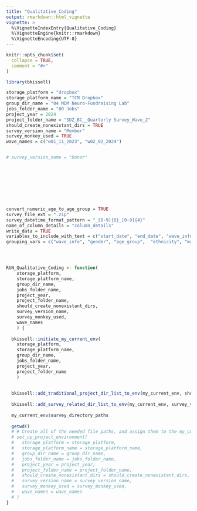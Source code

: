```yaml
---
title: "Qualitative_Coding"
output: rmarkdown::html_vignette
vignette: >
  %\VignetteIndexEntry{Qualitative_Coding}
  %\VignetteEngine{knitr::rmarkdown}
  %\VignetteEncoding{UTF-8}
---
```


```r
knitr::opts_chunk$set(
  collapse = TRUE,
  comment = "#>"
)
```

```r
library(bkissell)
```


```r
storage_platform = "dropbox"
storage_platform_name = "TCM Dropbox"
group_dir_name = "04 MDM Neuro-Fundraising Lab"
jobs_folder_name = "00 Jobs"
project_year = 2024
project_folder_name = "SDZ_BC__Quarterly Survey_Wave_2"
should_create_nonexistant_dirs = TRUE
survey_version_name = "Member"
survey_monkey_used = TRUE
wave_names = c("w01_11_2023", "w02_02_2024")


# survey_version_name = "Donor"









convert_numeric_age_to_age_group = TRUE
survey_file_ext = ".zip"
survey_datetime_format_pattern = "_[0-9]{8}_[0-9]{4}"
name_of_column_details = "column_details"
write_data = TRUE
variables_to_include_with_text = c("start_date", "end_date", "wave_info", "version_name",  "gender", "age", "age_group", "ethnicity", "marital_status", "h_c__no_children",	"h_c__under_12",	"h_c__12_to_17",	"h_c__18_to_65",	"h_c__65_and_up", "annual_household_income",	"zip_code", "audience_type")
grouping_vars = c("wave_info", "gender", "age_group",  "ethnicity", "marital_status", "annual_household_income", "audience_type")




RUN_Qualitative_Coding <- function(
    storage_platform, 
    storage_platform_name,
    group_dir_name,
    jobs_folder_name,
    project_year,
    project_folder_name,
    should_create_nonexistant_dirs,
    survey_version_name,
    survey_monkey_used,
    wave_names
    ) {
  
  bkissell::initiate_my_current_env(
    storage_platform,
    storage_platform_name,
    group_dir_name,
    jobs_folder_name,
    project_year,
    project_folder_name
    )
  
  
  bkissell::add_traditional_project_dir_list_to_env(my_current_env, should_create_nonexistant_dirs)
  
  bkissell::add_survey_related_dir_list_to_env(my_current_env, survey_version_name, survey_monkey_used, wave_names, should_create_nonexistant_dirs) 
 
  my_current_env$survey_directory_paths
  
  getwd()
  # # Create all of the needed file paths, and assign them to the my_current_env env.
  # set_up_project_environment(
  #   storage_platform = storage_platform,
  #   storage_platform_name = storage_platform_name,
  #   group_dir_name = group_dir_name,
  #   jobs_folder_name = jobs_folder_name,
  #   project_year = project_year,
  #   project_folder_name = project_folder_name,
  #   should_create_nonexistant_dirs = should_create_nonexistant_dirs,
  #   survey_version_name = survey_version_name,
  #   survey_monkey_used = survey_monkey_used,
  #   wave_names = wave_names
  # )
}








```

